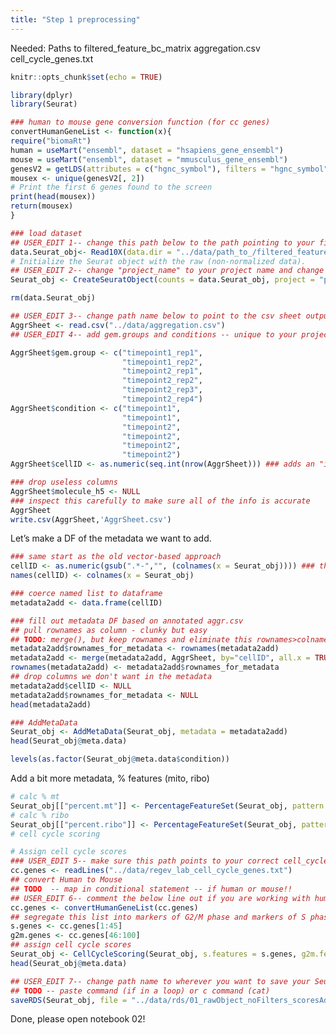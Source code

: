 ```yaml
---
title: "Step 1 preprocessing"
---
```

Needed:
Paths to 
filtered_feature_bc_matrix
aggregation.csv
cell_cycle_genes.txt  


```r
knitr::opts_chunk$set(echo = TRUE)
```

```r
library(dplyr)
library(Seurat)

### human to mouse gene conversion function (for cc genes)
convertHumanGeneList <- function(x){
require("biomaRt")
human = useMart("ensembl", dataset = "hsapiens_gene_ensembl")
mouse = useMart("ensembl", dataset = "mmusculus_gene_ensembl")
genesV2 = getLDS(attributes = c("hgnc_symbol"), filters = "hgnc_symbol", values = x , mart = human, attributesL = c("mgi_symbol"), martL = mouse, uniqueRows=T) # want a single hit for each gene 
mousex <- unique(genesV2[, 2])
# Print the first 6 genes found to the screen
print(head(mousex))
return(mousex)
}
```

```r
### load dataset
## USER_EDIT 1-- change this path below to the path pointing to your filtered_feature_bc_matrix
data.Seurat_obj<- Read10X(data.dir = "../data/path_to_/filtered_feature_bc_matrix/")
# Initialize the Seurat object with the raw (non-normalized data).
## USER_EDIT 2-- change "project_name" to your project name and change min.cells and min.features to be different if you would like 
Seurat_obj <- CreateSeuratObject(counts = data.Seurat_obj, project = "project_name", min.cells = 3, min.features = 200)

rm(data.Seurat_obj)
```


```r
## USER_EDIT 3-- change path name below to point to the csv sheet output from CellRanger aggr 
AggrSheet <- read.csv("../data/aggregation.csv") 
## USER_EDIT 4-- add gem.groups and conditions -- unique to your project The below are examples, but change to fit your data

AggrSheet$gem.group <- c("timepoint1_rep1",
                         "timepoint1_rep2",
                         "timepoint2_rep1",
                         "timepoint2_rep2",
                         "timepoint2_rep3",
                         "timepoint2_rep4")
AggrSheet$condition <- c("timepoint1",
                         "timepoint1",
                         "timepoint2",
                         "timepoint2",
                         "timepoint2",
                         "timepoint2")
AggrSheet$cellID <- as.numeric(seq.int(nrow(AggrSheet))) ### adds an "index" column (1, 2, 3, etc.)

### drop useless columns
AggrSheet$molecule_h5 <- NULL
### inspect this carefully to make sure all of the info is accurate
AggrSheet
write.csv(AggrSheet,'AggrSheet.csv')
```

Let's make a DF of the metadata we want to add.

```r
### same start as the old vector-based approach
cellID <- as.numeric(gsub(".*-","", (colnames(x = Seurat_obj)))) ### this variable name becomes the colname in the DF
names(cellID) <- colnames(x = Seurat_obj)

### coerce named list to dataframe
metadata2add <- data.frame(cellID)

### fill out metadata DF based on annotated aggr.csv
## pull rownames as column - clunky but easy
## TODO: merge(), but keep rownames and eliminate this rownames>colnames>rownames business
metadata2add$rownames_for_metadata <- rownames(metadata2add) 
metadata2add <- merge(metadata2add, AggrSheet, by="cellID", all.x = TRUE, no.dups = FALSE, )
rownames(metadata2add) <- metadata2add$rownames_for_metadata
## drop columns we don't want in the metadata
metadata2add$cellID <- NULL
metadata2add$rownames_for_metadata <- NULL
head(metadata2add)
```


```r
### AddMetaData
Seurat_obj <- AddMetaData(Seurat_obj, metadata = metadata2add)
head(Seurat_obj@meta.data)
```


```r
levels(as.factor(Seurat_obj@meta.data$condition))
```

Add a bit more metadata, % features (mito, ribo)
```r
# calc % mt
Seurat_obj[["percent.mt"]] <- PercentageFeatureSet(Seurat_obj, pattern = "^mt-")
# calc % ribo
Seurat_obj[["percent.ribo"]] <- PercentageFeatureSet(Seurat_obj, pattern = "^Rp[sl]")
# cell cycle scoring

# Assign cell cycle scores
### USER_EDIT 5-- make sure this path points to your correct cell_cycle_genes.txt  
cc.genes <- readLines("../data/regev_lab_cell_cycle_genes.txt")
## convert Human to Mouse 
## TODO  -- map in conditional statement -- if human or mouse!! 
## USER_EDIT 6-- comment the below line out if you are working with human data and not mouse data
cc.genes <- convertHumanGeneList(cc.genes)
## segregate this list into markers of G2/M phase and markers of S phase
s.genes <- cc.genes[1:45]
g2m.genes <- cc.genes[46:100]
## assign cell cycle scores
Seurat_obj <- CellCycleScoring(Seurat_obj, s.features = s.genes, g2m.features = g2m.genes, set.ident = TRUE)
head(Seurat_obj@meta.data)
```


```r
## USER_EDIT 7-- change path name to wherever you want to save your Seurat Object for this data and whatever you want to name it, an example format is below 
## TODO -- paste command (if in a loop) or c command (cat) 
saveRDS(Seurat_obj, file = "../data/rds/01_rawObject_noFilters_scoresAdded_projectname_date.RDS")
```
Done, please open notebook 02!
